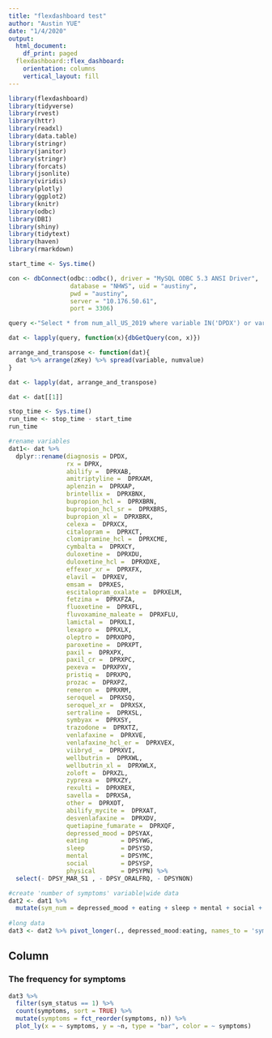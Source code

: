 ```yaml
---
title: "flexdashboard test"
author: "Austin YUE"
date: "1/4/2020"
output:
  html_document:
    df_print: paged
  flexdashboard::flex_dashboard:
    orientation: columns
    vertical_layout: fill
---
```


```r
library(flexdashboard)
library(tidyverse)
library(rvest)
library(httr)
library(readxl)
library(data.table)
library(stringr)
library(janitor)
library(stringr)
library(forcats)
library(jsonlite)
library(viridis)
library(plotly)
library(ggplot2)
library(knitr)
library(odbc)
library(DBI)
library(shiny)
library(tidytext)
library(haven)
library(rmarkdown)
```


```r
start_time <- Sys.time()

con <- dbConnect(odbc::odbc(), driver = "MySQL ODBC 5.3 ANSI Driver", 
                 database = "NHWS", uid = "austiny",               
                 pwd = "austiny", 
                 server = "10.176.50.61",
                 port = 3306)

query <-"Select * from num_all_US_2019 where variable IN('DPDX') or variable like 'DPSY%' or variable like 'DPRX%'"

dat <- lapply(query, function(x){dbGetQuery(con, x)})

arrange_and_transpose <- function(dat){
  dat %>% arrange(zKey) %>% spread(variable, numvalue)
}

dat <- lapply(dat, arrange_and_transpose)

dat <- dat[[1]]

stop_time <- Sys.time()
run_time <- stop_time - start_time
run_time

#rename variables
dat1<- dat %>% 
  dplyr::rename(diagnosis = DPDX,
                rx = DPRX,
                abilify =  DPRXAB,
                amitriptyline =  DPRXAM,
                aplenzin =  DPRXAP,
                brintellix =  DPRXBNX,
                bupropion_hcl =  DPRXBRN,
                bupropion_hcl_sr =  DPRXBRS,
                bupropion_xl =  DPRXBRX,
                celexa =  DPRXCX,
                citalopram =  DPRXCT,
                clomipramine_hcl =  DPRXCME,
                cymbalta =  DPRXCY,
                duloxetine =  DPRXDU,
                duloxetine_hcl =  DPRXDXE,
                effexor_xr =  DPRXFX,
                elavil =  DPRXEV,
                emsam =  DPRXES,
                escitalopram_oxalate =  DPRXELM,
                fetzima =  DPRXFZA,
                fluoxetine =  DPRXFL,
                fluvoxamine_maleate =  DPRXFLU,
                lamictal =  DPRXLI,
                lexapro =  DPRXLX,
                oleptro =  DPRXOPO,
                paroxetine =  DPRXPT,
                paxil =  DPRXPX,
                paxil_cr =  DPRXPC,
                pexeva =  DPRXPXV,
                pristiq =  DPRXPQ,
                prozac =  DPRXPZ,
                remeron =  DPRXRM,
                seroquel =  DPRXSQ,
                seroquel_xr =  DPRXSX,
                sertraline =  DPRXSL,
                symbyax =  DPRXSY,
                trazodone =  DPRXTZ,
                venlafaxine =  DPRXVE,
                venlafaxine_hcl_er =  DPRXVEX,
                viibryd_ =  DPRXVI,
                wellbutrin =  DPRXWL,
                wellbutrin_xl =  DPRXWLX,
                zoloft =  DPRXZL,
                zyprexa =  DPRXZY,
                rexulti =  DPRXREX,
                savella =  DPRXSA,
                other =  DPRXOT,
                abilify_mycite =  DPRXAT,
                desvenlafaxine =  DPRXDV,
                quetiapine_fumarate =  DPRXQF,
                depressed_mood = DPSYAX,
                eating         = DPSYWG,
                sleep          = DPSYSD,
                mental         = DPSYMC,
                social         = DPSYSP,
                physical       = DPSYPN) %>% 
  select(- DPSY_MAR_S1 , - DPSY_ORALFRQ, - DPSYNON)

#create 'number of symptoms' variable|wide data
dat2 <- dat1 %>% 
  mutate(sym_num = depressed_mood + eating + sleep + mental + social + physical)
  
#long data
dat3 <- dat2 %>% pivot_longer(., depressed_mood:eating, names_to = 'symptoms', values_to = 'sym_status')

```

Column {data-width=650}
-----------------------------------------------------------------------


### The frequency for symptoms

```r
dat3 %>% 
  filter(sym_status == 1) %>% 
  count(symptoms, sort = TRUE) %>% 
  mutate(symptoms = fct_reorder(symptoms, n)) %>% 
  plot_ly(x = ~ symptoms, y = ~n, type = "bar", color = ~ symptoms)
```

